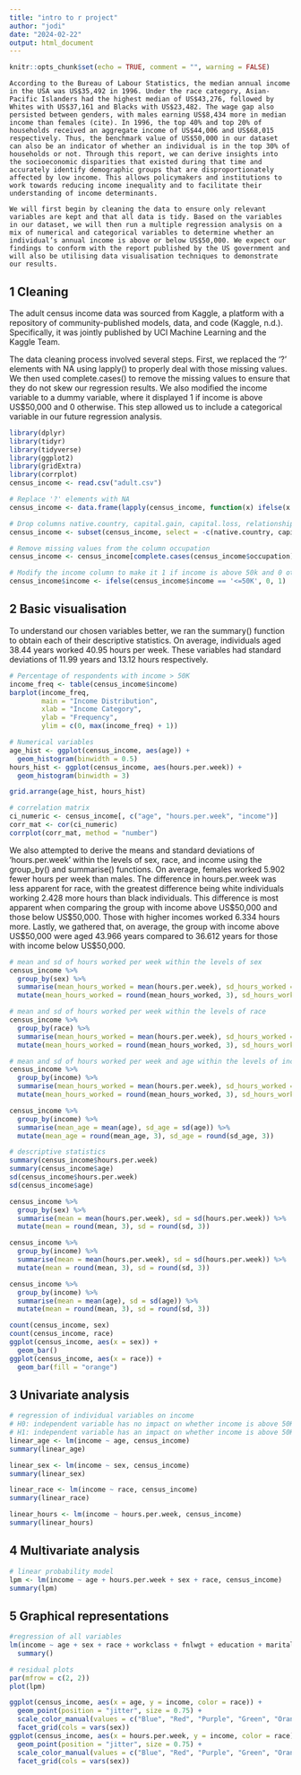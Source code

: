 ```yaml
---
title: "intro to r project"
author: "jodi"
date: "2024-02-22"
output: html_document
---
```


```r
knitr::opts_chunk$set(echo = TRUE, comment = "", warning = FALSE)
```

```asis
According to the Bureau of Labour Statistics, the median annual income in the USA was US$35,492 in 1996. Under the race category, Asian-Pacific Islanders had the highest median of US$43,276, followed by Whites with US$37,161 and Blacks with US$23,482. The wage gap also persisted between genders, with males earning US$8,434 more in median income than females (cite). In 1996, the top 40% and top 20% of households received an aggregate income of US$44,006 and US$68,015 respectively. Thus, the benchmark value of US$50,000 in our dataset can also be an indicator of whether an individual is in the top 30% of households or not. Through this report, we can derive insights into the socioeconomic disparities that existed during that time and accurately identify demographic groups that are disproportionately affected by low income. This allows policymakers and institutions to work towards reducing income inequality and to facilitate their understanding of income determinants.
```

```asis
We will first begin by cleaning the data to ensure only relevant variables are kept and that all data is tidy. Based on the variables in our dataset, we will then run a multiple regression analysis on a mix of numerical and categorical variables to determine whether an individual’s annual income is above or below US$50,000. We expect our findings to conform with the report published by the US government and will also be utilising data visualisation techniques to demonstrate our results.
```

## 1 Cleaning

The adult census income data was sourced from Kaggle, a platform with a repository of community-published models, data, and code (Kaggle, n.d.). Specifically, it was jointly published by UCI Machine Learning and the Kaggle Team.

The data cleaning process involved several steps. First, we replaced the ‘?’ elements with NA using lapply() to properly deal with those missing values. We then used complete.cases() to remove the missing values to ensure that they do not skew our regression results. We also modified the income variable to a dummy variable, where it displayed 1 if income is above US$50,000 and 0 otherwise. This step allowed us to include a categorical variable in our future regression analysis.  

```r
library(dplyr)
library(tidyr)
library(tidyverse)
library(ggplot2)
library(gridExtra)
library(corrplot)
census_income <- read.csv("adult.csv")
```

```r
# Replace '?' elements with NA
census_income <- data.frame(lapply(census_income, function(x) ifelse(x == '?', NA, x)))

# Drop columns native.country, capital.gain, capital.loss, relationship, and education.num
census_income <- subset(census_income, select = -c(native.country, capital.gain, capital.loss, relationship, education.num))

# Remove missing values from the column occupation
census_income <- census_income[complete.cases(census_income$occupation), ]

# Modify the income column to make it 1 if income is above 50k and 0 otherwise
census_income$income <- ifelse(census_income$income == '<=50K', 0, 1)
```

## 2 Basic visualisation

To understand our chosen variables better, we ran the summary() function to obtain each of their descriptive statistics. On average, individuals aged 38.44 years worked 40.95 hours per week. These variables had standard deviations of 11.99 years and 13.12 hours respectively.

```r
# Percentage of respondents with income > 50K
income_freq <- table(census_income$income)
barplot(income_freq, 
        main = "Income Distribution", 
        xlab = "Income Category", 
        ylab = "Frequency", 
        ylim = c(0, max(income_freq) + 1))
```
```r
# Numerical variables
age_hist <- ggplot(census_income, aes(age)) +
  geom_histogram(binwidth = 0.5)
hours_hist <- ggplot(census_income, aes(hours.per.week)) +
  geom_histogram(binwidth = 3)

grid.arrange(age_hist, hours_hist)
```

```r
# correlation matrix
ci_numeric <- census_income[, c("age", "hours.per.week", "income")]
corr_mat <- cor(ci_numeric)
corrplot(corr_mat, method = "number")
```

We also attempted to derive the means and standard deviations of ‘hours.per.week’ within the levels of sex, race, and income using the group_by() and summarise() functions. On average, females worked 5.902 fewer hours per week than males. The difference in hours.per.week was less apparent for race, with the greatest difference being white individuals working 2.428 more hours than black individuals. This difference is most apparent when comparing the group with income above US$50,000 and those below US$50,000. Those with higher incomes worked 6.334 hours more. Lastly, we gathered that, on average, the group with income above US$50,000 were aged 43.966 years compared to 36.612 years for those with income below US$50,000.

```r
# mean and sd of hours worked per week within the levels of sex
census_income %>%
  group_by(sex) %>%
  summarise(mean_hours_worked = mean(hours.per.week), sd_hours_worked = sd(hours.per.week)) %>%
  mutate(mean_hours_worked = round(mean_hours_worked, 3), sd_hours_worked = round(sd_hours_worked, 3))

# mean and sd of hours worked per week within the levels of race
census_income %>%
  group_by(race) %>%
  summarise(mean_hours_worked = mean(hours.per.week), sd_hours_worked = sd(hours.per.week)) %>%
  mutate(mean_hours_worked = round(mean_hours_worked, 3), sd_hours_worked = round(sd_hours_worked, 3))

# mean and sd of hours worked per week and age within the levels of income
census_income %>%
  group_by(income) %>%
  summarise(mean_hours_worked = mean(hours.per.week), sd_hours_worked = sd(hours.per.week)) %>%
  mutate(mean_hours_worked = round(mean_hours_worked, 3), sd_hours_worked = round(sd_hours_worked, 3))

census_income %>%
  group_by(income) %>%
  summarise(mean_age = mean(age), sd_age = sd(age)) %>%
  mutate(mean_age = round(mean_age, 3), sd_age = round(sd_age, 3))
```

```r
# descriptive statistics
summary(census_income$hours.per.week)
summary(census_income$age)
sd(census_income$hours.per.week)
sd(census_income$age)

census_income %>%
  group_by(sex) %>%
  summarise(mean = mean(hours.per.week), sd = sd(hours.per.week)) %>%
  mutate(mean = round(mean, 3), sd = round(sd, 3))

census_income %>%
  group_by(income) %>%
  summarise(mean = mean(hours.per.week), sd = sd(hours.per.week)) %>%
  mutate(mean = round(mean, 3), sd = round(sd, 3))

census_income %>%
  group_by(income) %>%
  summarise(mean = mean(age), sd = sd(age)) %>%
  mutate(mean = round(mean, 3), sd = round(sd, 3))

count(census_income, sex)
count(census_income, race)
ggplot(census_income, aes(x = sex)) +
  geom_bar() 
ggplot(census_income, aes(x = race)) +
  geom_bar(fill = "orange")

```


## 3 Univariate analysis

```r
# regression of individual variables on income
# H0: independent variable has no impact on whether income is above 50K
# H1: independent variable has an impact on whether income is above 50K
linear_age <- lm(income ~ age, census_income)
summary(linear_age)
```

```r
linear_sex <- lm(income ~ sex, census_income)
summary(linear_sex)
```

```r
linear_race <- lm(income ~ race, census_income)
summary(linear_race)
```

```r
linear_hours <- lm(income ~ hours.per.week, census_income)
summary(linear_hours)
```

## 4 Multivariate analysis

```r
# linear probability model
lpm <- lm(income ~ age + hours.per.week + sex + race, census_income)
summary(lpm)

```

## 5 Graphical representations

```r
#regression of all variables
lm(income ~ age + sex + race + workclass + fnlwgt + education + marital.status + occupation + hours.per.week, census_income) %>%
  summary()
```

```r
# residual plots
par(mfrow = c(2, 2))
plot(lpm)
```

```r
ggplot(census_income, aes(x = age, y = income, color = race)) +
  geom_point(position = "jitter", size = 0.75) + 
  scale_color_manual(values = c("Blue", "Red", "Purple", "Green", "Orange")) +
  facet_grid(cols = vars(sex))
ggplot(census_income, aes(x = hours.per.week, y = income, color = race)) +
  geom_point(position = "jitter", size = 0.75) + 
  scale_color_manual(values = c("Blue", "Red", "Purple", "Green", "Orange")) +
  facet_grid(cols = vars(sex))
```
